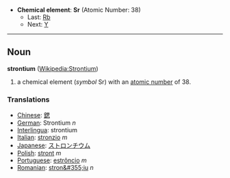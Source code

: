 *'''Chemical element''': '''Sr''' (Atomic Number: 38)
**Last: [[Rubidium|Rb]]
**Next: [[Yttrium|Y]]
----
== Noun ==
'''strontium''' ([[en:Strontium|Wikipedia:Strontium]])

# a chemical element (''symbol'' Sr) with an [[atomic number]] of 38.

===Translations===
*[[Chinese]]: [[鍶]]
*[[German]]: Strontium ''n''
*[[Interlingua]]: strontium
*[[Italian]]: [[stronzio]] ''m''
*[[Japanese]]: [[ストロンチウム]]
*[[Polish]]: [[stront]] ''m''
*[[Portuguese]]: [[estrôncio]] ''m''
*[[Romanian]]: [[stron&#355;iu]] ''n''